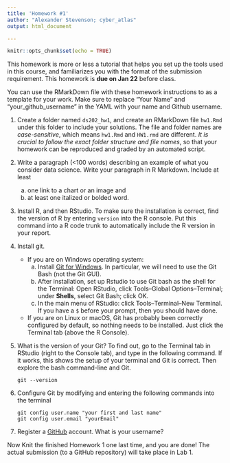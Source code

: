 ---
title: 'Homework #1'
author: "Alexander Stevenson; cyber_atlas"
output: html_document

---

```{r setup, include=FALSE}
knitr::opts_chunk$set(echo = TRUE)
```

This homework is more or less a tutorial that helps you set up the tools used in this course, and familiarizes you with the format of the submission requirement. 
This homework is **due on Jan 22** before class.

You can use the RMarkDown file with these homework instructions to as a template for your work. 
Make sure to replace "Your Name" and "your_github_username" in the YAML with your name and Github username.

1. Create a folder named `ds202_hw1`, and create an RMarkDown file `hw1.Rmd` under this folder to include your solutions. The file and folder names are *case-sensitive*, which means `hw1.Rmd` and `HW1.rmd` are different. *It is crucial to follow the exact folder structure and file names*, so that your homework can be reproduced and graded by an automated script. 
2. Write a paragraph (<100 words) describing an example of what you consider data science. Write your paragraph in R Markdown. Include at least 
    a. one link to a chart or an image and 
    b. at least one italized or bolded word.
3. Install R, and then RStudio. To make sure the installation is correct, find the version of R by entering `version` into the R console. Put this command into a R code trunk to automatically include the R version in your report. 
4. Install git. 
    - If you are on Windows operating system: 
        a. Install [Git for Windows](https://gitforwindows.org/). In particular, we will need to use the Git Bash (not the Git GUI). 
        b. After installation, set up Rstudio to use Git bash as the shell for the Terminal: Open RStudio, click Tools--Global Options--Terminal; under **Shells**, select Git Bash; click OK. 
        c. In the main menu of RStudio: click Tools--Terminal--New Terminal. If you have a `$` before your prompt, then you should have done.
    - If you are on Linux or macOS, Git has probably been correctly configured by default, so nothing needs to be installed. Just click the Terminal tab (above the R Console).
5. What is the version of your Git? To find out, go to the Terminal tab in RStudio (right to the Console tab), and type in the following command. If it works, this shows the setup of your terminal and Git is correct. Then explore the bash command-line and Git.

    ```
    git --version
    ```
    
6. Configure Git by modifying and entering the following commands into the terminal

    ```
    git config user.name "your first and last name"
    git config user.email "yourEmail"
    ```

7. Register a [GitHub](https://www.github.com) account. What is your username?

Now Knit the finished Homework 1 one last time, and you are done! The actual submission (to a GitHub repository) will take place in Lab 1.